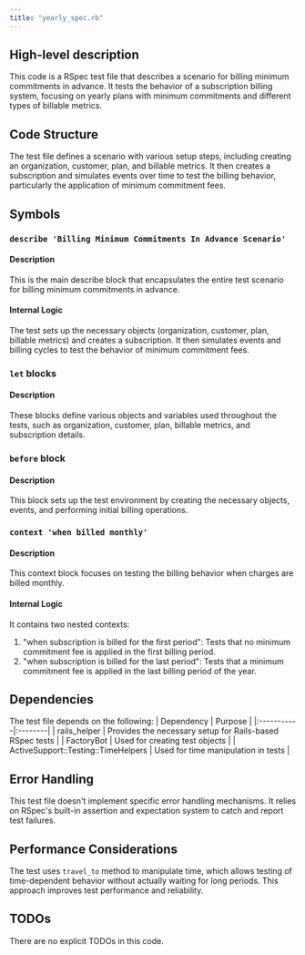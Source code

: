 ```yaml
---
title: "yearly_spec.rb"
---
```


## High-level description
This code is a RSpec test file that describes a scenario for billing minimum commitments in advance. It tests the behavior of a subscription billing system, focusing on yearly plans with minimum commitments and different types of billable metrics.

## Code Structure
The test file defines a scenario with various setup steps, including creating an organization, customer, plan, and billable metrics. It then creates a subscription and simulates events over time to test the billing behavior, particularly the application of minimum commitment fees.

## Symbols

### `describe 'Billing Minimum Commitments In Advance Scenario'`
#### Description
This is the main describe block that encapsulates the entire test scenario for billing minimum commitments in advance.

#### Internal Logic
The test sets up the necessary objects (organization, customer, plan, billable metrics) and creates a subscription. It then simulates events and billing cycles to test the behavior of minimum commitment fees.

### `let` blocks
#### Description
These blocks define various objects and variables used throughout the tests, such as organization, customer, plan, billable metrics, and subscription details.

### `before` block
#### Description
This block sets up the test environment by creating the necessary objects, events, and performing initial billing operations.

### `context 'when billed monthly'`
#### Description
This context block focuses on testing the billing behavior when charges are billed monthly.

#### Internal Logic
It contains two nested contexts:
1. "when subscription is billed for the first period": Tests that no minimum commitment fee is applied in the first billing period.
2. "when subscription is billed for the last period": Tests that a minimum commitment fee is applied in the last billing period of the year.

## Dependencies
The test file depends on the following:
| Dependency | Purpose |
|:-----------|:--------|
| rails_helper | Provides the necessary setup for Rails-based RSpec tests |
| FactoryBot | Used for creating test objects |
| ActiveSupport::Testing::TimeHelpers | Used for time manipulation in tests |

## Error Handling
This test file doesn't implement specific error handling mechanisms. It relies on RSpec's built-in assertion and expectation system to catch and report test failures.

## Performance Considerations
The test uses `travel_to` method to manipulate time, which allows testing of time-dependent behavior without actually waiting for long periods. This approach improves test performance and reliability.

## TODOs
There are no explicit TODOs in this code.